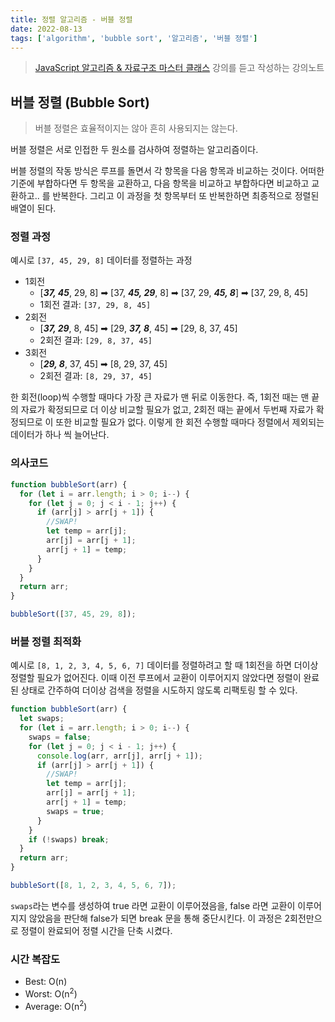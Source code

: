 ```yaml
---
title: 정렬 알고리즘 - 버블 정렬
date: 2022-08-13
tags: ['algorithm', 'bubble sort', '알고리즘', '버블 정렬']
---
```


> [JavaScript 알고리즘 & 자료구조 마스터 클래스](!https://www.udemy.com/course/best-javascript-data-structures/) 강의를 듣고 작성하는 강의노트

## 버블 정렬 (Bubble Sort)

> 버블 정렬은 효율적이지는 않아 흔히 사용되지는 않는다.

버블 정렬은 서로 인접한 두 원소를 검사하여 정렬하는 알고리즘이다.

버블 정렬의 작동 방식은 루프를 돌면서 각 항목을 다음 항목과 비교하는 것이다.
어떠한 기준에 부합하다면 두 항목을 교환하고, 다음 항목을 비교하고 부합하다면 비교하고 교환하고.. 를 반복한다.
그리고 이 과정을 첫 항목부터 또 반복한하면 최종적으로 정렬된 배열이 된다.

### 정렬 과정

예시로 `[37, 45, 29, 8]` 데이터를 정렬하는 과정

- 1회전
  - [***37, 45***, 29, 8] ➡ [37, ***45, 29***, 8] ➡ [37, 29, ***45, 8***] ➡ [37, 29, 8, 45]
  - 1회전 결과: `[37, 29, 8, 45]`
- 2회전
  - [***37, 29***, 8, 45] ➡ [29, ***37, 8***, 45] ➡ [29, 8, 37, 45]
  - 2회전 결과: `[29, 8, 37, 45]`
- 3회전
  - [***29, 8***, 37, 45] ➡ [8, 29, 37, 45]
  - 2회전 결과: `[8, 29, 37, 45]`

한 회전(loop)씩 수행할 때마다 가장 큰 자료가 맨 뒤로 이동한다.
즉, 1회전 때는 맨 끝의 자료가 확정되므로 더 이상 비교할 필요가 없고, 2회전 때는 끝에서 두번째 자료가 확정되므로 이 또한 비교할 필요가 없다. 이렇게 한 회전 수행할 때마다 정렬에서 제외되는 데이터가 하나 씩 늘어난다.

### 의사코드

```js
function bubbleSort(arr) {
  for (let i = arr.length; i > 0; i--) {
    for (let j = 0; j < i - 1; j++) {
      if (arr[j] > arr[j + 1]) {
        //SWAP!
        let temp = arr[j];
        arr[j] = arr[j + 1];
        arr[j + 1] = temp;
      }
    }
  }
  return arr;
}

bubbleSort([37, 45, 29, 8]);
```

### 버블 정렬 최적화

예시로 `[8, 1, 2, 3, 4, 5, 6, 7]` 데이터를 정렬하려고 할 때 1회전을 하면 더이상 정렬할 필요가 없어진다.
이때 이전 루프에서 교환이 이루어지지 않았다면 정렬이 완료된 상태로 간주하여 더이상 검색을 정렬을 시도하지 않도록 리팩토링 할 수 있다.

```js
function bubbleSort(arr) {
  let swaps;
  for (let i = arr.length; i > 0; i--) {
    swaps = false;
    for (let j = 0; j < i - 1; j++) {
      console.log(arr, arr[j], arr[j + 1]);
      if (arr[j] > arr[j + 1]) {
        //SWAP!
        let temp = arr[j];
        arr[j] = arr[j + 1];
        arr[j + 1] = temp;
        swaps = true;
      }
    }
    if (!swaps) break;
  }
  return arr;
}

bubbleSort([8, 1, 2, 3, 4, 5, 6, 7]);
```

`swaps`라는 변수를 생성하여 true 라면 교환이 이루어졌음을, false 라면 교환이 이루어지지 않았음을 판단해 false가 되면 break 문을 통해 중단시킨다.
이 과정은 2회전만으로 정렬이 완료되어 정렬 시간을 단축 시켰다.

### 시간 복잡도

- Best: O(n)
- Worst: O(n<sup>2</sup>)
- Average: O(n<sup>2</sup>)
